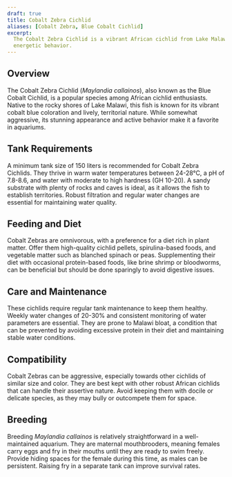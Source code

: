 ```yaml
---
draft: true
title: Cobalt Zebra Cichlid
aliases: [Cobalt Zebra, Blue Cobalt Cichlid]
excerpt:
  The Cobalt Zebra Cichlid is a vibrant African cichlid from Lake Malawi, known for its striking cobalt blue color and
  energetic behavior.
---
```


## Overview

The Cobalt Zebra Cichlid (_Maylandia callainos_), also known as the Blue Cobalt Cichlid, is a popular species among
African cichlid enthusiasts. Native to the rocky shores of Lake Malawi, this fish is known for its vibrant cobalt blue
coloration and lively, territorial nature. While somewhat aggressive, its stunning appearance and active behavior make
it a favorite in aquariums.

## Tank Requirements

A minimum tank size of 150 liters is recommended for Cobalt Zebra Cichlids. They thrive in warm water temperatures
between 24-28°C, a pH of 7.8-8.6, and water with moderate to high hardness (GH 10-20). A sandy substrate with plenty of
rocks and caves is ideal, as it allows the fish to establish territories. Robust filtration and regular water changes
are essential for maintaining water quality.

## Feeding and Diet

Cobalt Zebras are omnivorous, with a preference for a diet rich in plant matter. Offer them high-quality cichlid
pellets, spirulina-based foods, and vegetable matter such as blanched spinach or peas. Supplementing their diet with
occasional protein-based foods, like brine shrimp or bloodworms, can be beneficial but should be done sparingly to avoid
digestive issues.

## Care and Maintenance

These cichlids require regular tank maintenance to keep them healthy. Weekly water changes of 20-30% and consistent
monitoring of water parameters are essential. They are prone to Malawi bloat, a condition that can be prevented by
avoiding excessive protein in their diet and maintaining stable water conditions.

## Compatibility

Cobalt Zebras can be aggressive, especially towards other cichlids of similar size and color. They are best kept with
other robust African cichlids that can handle their assertive nature. Avoid keeping them with docile or delicate
species, as they may bully or outcompete them for space.

## Breeding

Breeding _Maylandia callainos_ is relatively straightforward in a well-maintained aquarium. They are maternal
mouthbrooders, meaning females carry eggs and fry in their mouths until they are ready to swim freely. Provide hiding
spaces for the female during this time, as males can be persistent. Raising fry in a separate tank can improve survival
rates.
